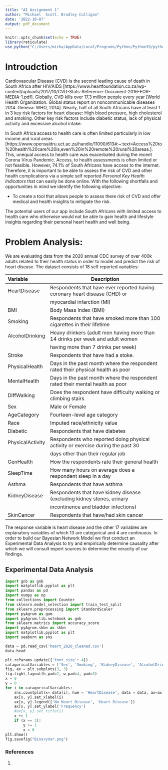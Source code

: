 ```yaml
---
title: "AI Assignment 1"
author: "Michael  Scott. Bradley Culligan"
date: '2022-10-07'
output: pdf_document
---
```


```r
knitr::opts_chunk$set(echo = TRUE)
library(reticulate)
use_python("C:/Users/micha/AppData/Local/Programs/Python/Python39/python.exe")
```

# Introudction 

Cardiovascular Disease (CVD) is the second leading cause of death in South Africa after HIV/AIDS [https://www.heartfoundation.co.za/wp-content/uploads/2017/10/CVD-Stats-Reference-Document-2016-FOR-MEDIA-1.pdf]. Globally, CVD kills over 17.3 million people every year [World Health Organization. Global status report on noncommunicable diseases 2014. Geneva: WHO, 2014]. Nearly, half of all South Africans have at least 1 in 3 key risk factors for heart disease: High blood pressure, high cholesterol and smoking. Other key risk factors include diabetic status, lack of physical activity and excessive alcohol intake.

In South Africa access to health care is often limited particularly in low income and rural areas [https://www.opensaldru.uct.ac.za/handle/11090/613#:~:text=Access%20to%20health%20care%20is,even%20in%20remote%20rural%20areas.]. This, unequal access to health care was exacerbated during the recent Corona Virus Pandemic. Access, to health assessments is often limited or not feasible. However, 74.1% of South Africans have access to the internet. Therefore, it is important to be able to assess the risk of CVD and other health complications via a simple self reported *Personal Key Health Indicators* that can easily be done online. With the following shortfalls and opportunities in mind we identify the following objective:

- To create a tool that allows people to assess there risk of CVD and offer medical and health insights to mitigiate the risk. 

The potential users of our app include South Africans with limited access to health care who otherwise would not be able to gain health and lifestyle insights regarding their personal heart health and well being. 


# Problem Analysis:

We are evaluating data from the 2020 annual CDC survey of over 400k adults related to their health status in order to model and predict the risk of heart disease. The dataset consists of 18 self reported variables: 

Variable          Description
----------        -----------
HeartDisease      Respondents that have ever reported having coronary heart disease (CHD) or 
                  myocardial infarction (MI)
BMI               Body Mass Index (BMI)
Smoking           Respondents that have smoked more than 100 cigarettes in their lifetime
AlcoholDrinking   Heavy drinkers (adult men having more than 14 drinks per week and adult women 
                  having more than 7 drinks per week)
Stroke            Respondents that have had a stoke.
PhysicalHealth    Days in the past month where the respondent rated their physical health as poor
MentalHealth      Days in the past month where the respondent rated their mental health as poor
DiffWalking       Does the respondent have difficulty walking or climbing stairs
Sex               Male or Female
AgeCategory       Fourteen-level age category
Race              Imputed race/ethnicity value
Diabetic          Respondents that have diabetes
PhysicalActivity  Respondents who reported doing physical activity or exercise during the past 30 
                  days other than their regular job
GenHealth         How the respondents rate their general health
SleepTime         How many hours on average does a respondent sleep in a day
Asthma            Respondents that have asthma
KidneyDisease     Respondents that have kidney disease (excluding kidney stones, urinary 
                  incontinence and bladder infections)
SkinCancer        Respondents that have/had skin cancer


The response variable is heart disease and the other 17 variables are explanatory variables of which 13 are categorical and 4 are continuous. In order to build our Bayesian Network Model we first conduct an Experimental Data Analysis to try and empirically determine causality after which we will consult expert sources to determine the veracity of our findings. 

## Experimental Data Analysis



```python
import gnb as gnb
import matplotlib.pyplot as plt
import pandas as pd
import numpy as np
from collections import Counter
from sklearn.model_selection import train_test_split
from sklearn.preprocessing import StandardScaler
import pyAgrum as gum
import pyAgrum.lib.notebook as gnb
from sklearn.metrics import accuracy_score
import pyAgrum.skbn as skbn
import matplotlib.pyplot as plt
import seaborn as sns

data = pd.read_csv('heart_2020_cleaned.csv')
data.head
```


```python
plt.rcParams.update({'font.size': 4})
catagoricalVariables = ['Sex', 'Smoking', 'KidneyDisease', 'AlcoholDrinking', 'Stroke', 'DiffWalking', 'PhysicalActivity', 'Asthma', 'SkinCancer']
fig, ax = plt.subplots(3, 3)
fig.tight_layout(h_pad=2, w_pad=4, pad=3)
x = 0
y = 0
for i in catagoricalVariables:
    sns.countplot(x= data[i], hue = 'HeartDisease', data = data, ax=ax[x, y])
    ax[x, y].set_xlabel(i)
    ax[x, y].legend(['No Heart Disease', 'Heart Disease'])
    ax[x, y].set_ylabel('Frequency')
    #ax[x, y].set_title(i)
    x += 1
    if (x == 3):
        y += 1
        x = 0
plt.show()
fig.savefig("BinaryVar.png")
```



### References

1) 